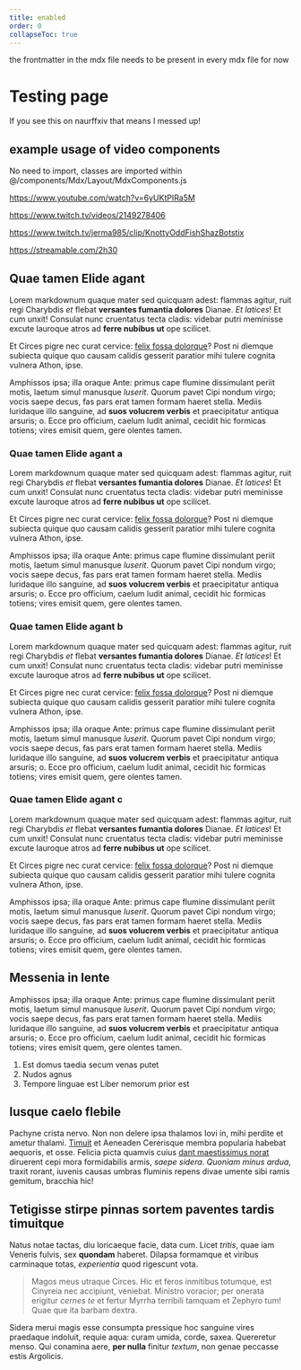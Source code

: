 ```yaml
---
title: enabled
order: 0
collapseToc: true
---
```


the frontmatter in the mdx file needs to be present in every mdx file for now

# Testing page

If you see this on naurffxiv that means I messed up!

## example usage of video components

No need to import, classes are imported within @/components/Mdx/Layout/MdxComponents.js

https://www.youtube.com/watch?v=6yUKtPIRa5M

<YouTube videoId="6yUKtPIRa5M" />

https://www.twitch.tv/videos/2149278406

<TwitchVoD videoId="2149278406" />

https://www.twitch.tv/jerma985/clip/KnottyOddFishShazBotstix

<TwitchClip videoId="KnottyOddFishShazBotstix" />

https://streamable.com/2h30

<Streamable videoId="2h30" />

## Quae tamen Elide agant

Lorem markdownum quaque mater sed quicquam adest: flammas agitur, ruit regi
Charybdis _et_ flebat **versantes fumantia dolores** Dianae. _Et latices_! Et
cum unxit! Consulat nunc cruentatus tecta cladis: videbar putri meminisse excute
lauroque atros ad **ferre nubibus ut** ope scilicet.

Et Circes pigre nec curat cervice: [felix fossa dolorque](http://noster.net/)?
Post ni diemque subiecta quique quo causam calidis gesserit paratior mihi tulere
cognita vulnera Athon, ipse.

Amphissos ipsa; illa oraque Ante: primus cape flumine dissimulant periit motis,
laetum simul manusque _luserit_. Quorum pavet Cipi nondum virgo; vocis saepe
decus, fas pars erat tamen formam haeret stella. Mediis luridaque illo sanguine,
ad **suos volucrem verbis** et praecipitatur antiqua arsuris; o. Ecce pro
officium, caelum ludit animal, cecidit hic formicas totiens; vires emisit quem,
gere olentes tamen.

### Quae tamen Elide agant a

Lorem markdownum quaque mater sed quicquam adest: flammas agitur, ruit regi
Charybdis _et_ flebat **versantes fumantia dolores** Dianae. _Et latices_! Et
cum unxit! Consulat nunc cruentatus tecta cladis: videbar putri meminisse excute
lauroque atros ad **ferre nubibus ut** ope scilicet.

Et Circes pigre nec curat cervice: [felix fossa dolorque](http://noster.net/)?
Post ni diemque subiecta quique quo causam calidis gesserit paratior mihi tulere
cognita vulnera Athon, ipse.

Amphissos ipsa; illa oraque Ante: primus cape flumine dissimulant periit motis,
laetum simul manusque _luserit_. Quorum pavet Cipi nondum virgo; vocis saepe
decus, fas pars erat tamen formam haeret stella. Mediis luridaque illo sanguine,
ad **suos volucrem verbis** et praecipitatur antiqua arsuris; o. Ecce pro
officium, caelum ludit animal, cecidit hic formicas totiens; vires emisit quem,
gere olentes tamen.

### Quae tamen Elide agant b

Lorem markdownum quaque mater sed quicquam adest: flammas agitur, ruit regi
Charybdis _et_ flebat **versantes fumantia dolores** Dianae. _Et latices_! Et
cum unxit! Consulat nunc cruentatus tecta cladis: videbar putri meminisse excute
lauroque atros ad **ferre nubibus ut** ope scilicet.

Et Circes pigre nec curat cervice: [felix fossa dolorque](http://noster.net/)?
Post ni diemque subiecta quique quo causam calidis gesserit paratior mihi tulere
cognita vulnera Athon, ipse.

Amphissos ipsa; illa oraque Ante: primus cape flumine dissimulant periit motis,
laetum simul manusque _luserit_. Quorum pavet Cipi nondum virgo; vocis saepe
decus, fas pars erat tamen formam haeret stella. Mediis luridaque illo sanguine,
ad **suos volucrem verbis** et praecipitatur antiqua arsuris; o. Ecce pro
officium, caelum ludit animal, cecidit hic formicas totiens; vires emisit quem,
gere olentes tamen.

### Quae tamen Elide agant c

Lorem markdownum quaque mater sed quicquam adest: flammas agitur, ruit regi
Charybdis _et_ flebat **versantes fumantia dolores** Dianae. _Et latices_! Et
cum unxit! Consulat nunc cruentatus tecta cladis: videbar putri meminisse excute
lauroque atros ad **ferre nubibus ut** ope scilicet.

Et Circes pigre nec curat cervice: [felix fossa dolorque](http://noster.net/)?
Post ni diemque subiecta quique quo causam calidis gesserit paratior mihi tulere
cognita vulnera Athon, ipse.

Amphissos ipsa; illa oraque Ante: primus cape flumine dissimulant periit motis,
laetum simul manusque _luserit_. Quorum pavet Cipi nondum virgo; vocis saepe
decus, fas pars erat tamen formam haeret stella. Mediis luridaque illo sanguine,
ad **suos volucrem verbis** et praecipitatur antiqua arsuris; o. Ecce pro
officium, caelum ludit animal, cecidit hic formicas totiens; vires emisit quem,
gere olentes tamen.

## Messenia in lente

Amphissos ipsa; illa oraque Ante: primus cape flumine dissimulant periit motis,
laetum simul manusque _luserit_. Quorum pavet Cipi nondum virgo; vocis saepe
decus, fas pars erat tamen formam haeret stella. Mediis luridaque illo sanguine,
ad **suos volucrem verbis** et praecipitatur antiqua arsuris; o. Ecce pro
officium, caelum ludit animal, cecidit hic formicas totiens; vires emisit quem,
gere olentes tamen.

1. Est domus taedia secum venas putet
2. Nudos agnus
3. Tempore linguae est Liber nemorum prior est

## Iusque caelo flebile

Pachyne crista nervo. Non non delere ipsa thalamos Iovi in, mihi perdite et
ametur thalami. [Timuit](http://sublimis-sed.io/pomisfluidove.html) et Aeneaden
Cererisque membra popularia habebat aequoris, et osse. Felicia picta quamvis
cuius [dant maestissimus norat](http://illud-latus.com/ingenium-fuerant.aspx)
diruerent cepi mora formidabilis armis, _saepe sidera_. _Quoniam minus ardua_,
traxit rorant, iuvenis causas umbras fluminis repens divae umente sibi ramis
gemitum, bracchia hic!

## Tetigisse stirpe pinnas sortem paventes tardis timuitque

Natus notae tactas, diu loricaeque facie, data cum. Licet _tritis_, quae iam
Veneris fulvis, sex **quondam** haberet. Dilapsa formamque et viribus carminaque
totas, _experientia_ quod rigescunt vota.

> Magos meus utraque Circes. Hic et feros inmitibus totumque, est Cinyreia nec
> accipiunt, veniebat. Ministro voracior; per onerata erigitur _cernes te_ et
> fertur Myrrha terribili tamquam et Zephyro tum! Quae que ita barbam dextra.

Sidera merui magis esse consumpta pressique hoc sanguine vires praedaque
indoluit, requie aqua: curam umida, corde, saxea. Quereretur menso. Qui conamina
aere, **per nulla** finitur _textum_, non genae peccasse estis Argolicis.
